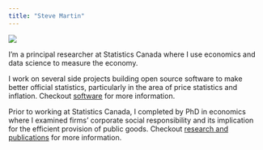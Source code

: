 ```yaml
---
title: "Steve Martin"
---
```


::: {.column-margin}
![](img/logo.png)
:::

I'm a principal researcher at Statistics Canada where I use economics and data science
to measure the economy.

I work on several side projects building open source software to make better
official statistics, particularly in the area of price statistics and inflation.
Checkout [software](software.qmd) for more information.

Prior to working at Statistics Canada, I completed by PhD in economics where I
examined firms' corporate social responsibility and its implication for the efficient
provision of public goods. Checkout [research and publications](publications.qmd)
for more information.
